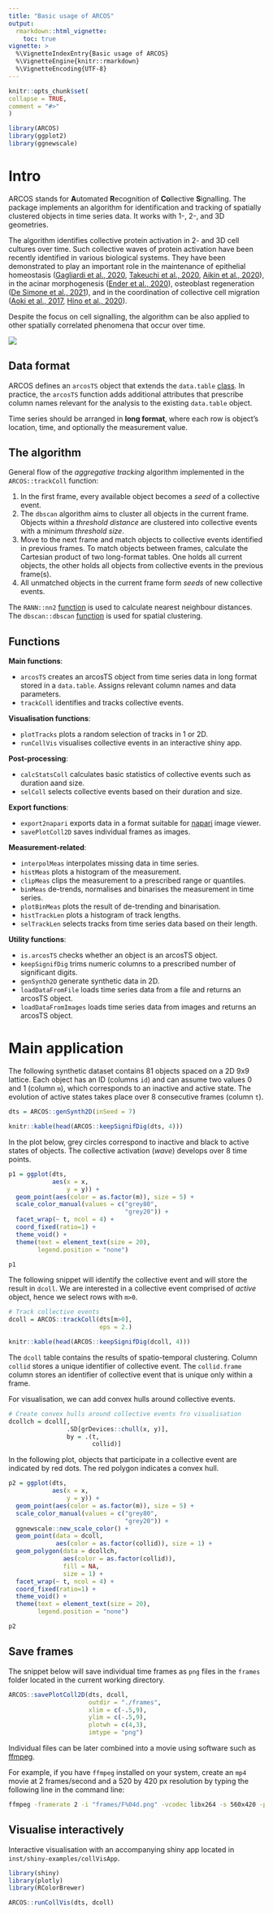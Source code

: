 ```yaml
---
title: "Basic usage of ARCOS"
output: 
  rmarkdown::html_vignette:
    toc: true 
vignette: >
  %\VignetteIndexEntry{Basic usage of ARCOS}
  %\VignetteEngine{knitr::rmarkdown}
  %\VignetteEncoding{UTF-8}
---
```

  
```r
knitr::opts_chunk$set(
collapse = TRUE,
comment = "#>"
)
```

```r
library(ARCOS)
library(ggplot2)
library(ggnewscale)
```


# Intro

ARCOS stands for **A**utomated **R**ecognition of **Co**llective **S**ignalling. The package implements an algorithm for identification and tracking of spatially clustered objects in time series data. It works with 1-, 2-, and 3D geometries. 

The algorithm identifies collective protein activation in 2- and 3D cell cultures over time. Such collective waves of protein activation have been recently identified in various biological systems. They have been demonstrated to play an important role in the maintenance of epithelial homeostasis ([Gagliardi et al., 2020](https://doi.org/10.1016/j.devcel.2021.05.007), [Takeuchi et al., 2020](https://doi.org/10.1016/j.cub.2019.11.089), [Aikin et al., 2020](https://doi.org/10.7554/eLife.60541)), in the acinar morphogenesis ([Ender et al., 2020](https://doi.org/10.1101/2020.11.20.387167)), osteoblast regeneration ([De Simone et al., 2021](https://doi.org/10.1038/s41586-020-03085-8)), and in the coordination of collective cell migration ([Aoki et al., 2017](https://doi.org/10.1016/j.devcel.2017.10.016), [Hino et al., 2020](https://doi.org/10.1016/j.devcel.2020.05.011)).

Despite the focus on cell signalling, the algorithm can be also applied to other spatially correlated phenomena that occur over time.

![](resources/VideoS9_relativeto4D_half.png)

## Data format

ARCOS defines an `arcosTS` object that extends the `data.table` [class](https://cran.r-project.org/web/packages/data.table/). In practice, the `arcosTS` function adds additional attributes that prescribe column names relevant for the analysis to the existing `data.table` object.

Time series should be arranged in **long format**, where each row is object's location, time, and optionally the measurement value.

## The algorithm

General flow of the *aggregative tracking* algorithm implemented in the `ARCOS::trackColl` function:

1. In the first frame, every available object becomes a *seed* of a collective event.
3. The `dbscan` algorithm aims to cluster all objects in the current frame. Objects within a *threshold distance* are clustered into collective events with a minimum *threshold size*.
4. Move to the next frame and match objects to collective events identified in previous frames. To match objects between frames, calculate the Cartesian product of two long-format tables. One holds all current objects, the other holds all objects from collective events in the previous frame(s). 
5. All unmatched objects in the current frame form *seeds* of new collective events.

The `RANN::nn2` [function](https://www.rdocumentation.org/packages/RANN/versions/2.6.1/topics/nn2) is used to calculate nearest neighbour distances. The `dbscan::dbscan` [function](https://www.rdocumentation.org/packages/dbscan/versions/1.1-6/topics/dbscan) is used for spatial clustering.

## Functions

**Main functions**:

- `arcosTS` creates an arcosTS object from time series data in long format stored in a `data.table`. Assigns relevant column names and data parameters.
- `trackColl` identifies and tracks collective events.

**Visualisation functions**:

- `plotTracks` plots a random selection of tracks in 1 or 2D.
- `runCollVis` visualises collective events in an interactive shiny app.

**Post-processing**:

- `calcStatsColl` calculates basic statistics of collective events such as duration aand size. 
- `selColl` selects collective events based on their duration and size.

**Export functions**:

- `export2napari` exports data in a format suitable for [napari](https://napari.org) image viewer.
- `savePlotColl2D` saves individual frames as images.

**Measurement-related**:

- `interpolMeas` interpolates missing data in time series.
- `histMeas` plots a histogram of the measurement.
- `clipMeas` clips the measurement to a prescribed range or quantiles.
- `binMeas` de-trends, normalises and binarises the measurement in time series.
- `plotBinMeas` plots the result of de-trending and binarisation.
- `histTrackLen` plots a histogram of track lengths.
- `selTrackLen` selects tracks from time series data based on their length.

**Utility functions**:

- `is.arcosTS` checks whether an object is an arcosTS object.
- `keepSignifDig` trims numeric columns to a prescribed number of significant digits.
- `genSynth2D` generate synthetic data in 2D.
- `loadDataFromFile` loads time series data from a file and returns an arcosTS object.
- `loadDataFromImages` loads time series data from images and returns an arcosTS object.

# Main application

The following synthetic dataset contains 81 objects spaced on a 2D 9x9 lattice. Each object has an ID (columns `id`) and can assume two values 0 and 1 (column `m`), which corresponds to an inactive and active state. The evolution of active states takes place over 8 consecutive frames (column `t`).

```r
dts = ARCOS::genSynth2D(inSeed = 7)

knitr::kable(head(ARCOS::keepSignifDig(dts, 4)))
```

In the plot below, grey circles correspond to inactive and black to active states of objects. The collective activation (*wave*) develops over 8 time points.

```r
p1 = ggplot(dts,
            aes(x = x,
                y = y)) +
  geom_point(aes(color = as.factor(m)), size = 5) +
  scale_color_manual(values = c("grey80",
                                "grey20")) +
  facet_wrap(~ t, ncol = 4) +
  coord_fixed(ratio=1) +
  theme_void() +
  theme(text = element_text(size = 20),
        legend.position = "none")

p1
```

The following snippet will identify the collective event and will store the result in `dcoll`. We are interested in a collective event comprised of *active* object, hence we select rows with `m>0`.

```r
# Track collective events
dcoll = ARCOS::trackColl(dts[m>0], 
                         eps = 2.)

knitr::kable(head(ARCOS::keepSignifDig(dcoll, 4)))
```

The `dcoll` table contains the results of spatio-temporal clustering. Column `collid` stores a unique identifier of collective event. The `collid.frame` column stores an identifier of collective event that is unique only within a frame.

For visualisation, we can add convex hulls around collective events.

```r
# Create convex hulls around collective events fro visualisation
dcollch = dcoll[,
                .SD[grDevices::chull(x, y)],
                by = .(t,
                       collid)]
```

In the following plot, objects that participate in a collective event are indicated by red dots. The red polygon indicates a convex hull.

```r
p2 = ggplot(dts,
            aes(x = x,
                y = y)) +
  geom_point(aes(color = as.factor(m)), size = 5) +
  scale_color_manual(values = c("grey80",
                                "grey20")) +
  ggnewscale::new_scale_color() +
  geom_point(data = dcoll,
             aes(color = as.factor(collid)), size = 1) +
  geom_polygon(data = dcollch,
               aes(color = as.factor(collid)),
               fill = NA, 
               size = 1) +
  facet_wrap(~ t, ncol = 4) +
  coord_fixed(ratio=1) +
  theme_void() +
  theme(text = element_text(size = 20),
        legend.position = "none")

p2
```

## Save frames

The snippet below will save individual time frames as `png` files in the `frames` folder located in the current working directory.

```r
ARCOS::savePlotColl2D(dts, dcoll, 
                      outdir = "./frames",
                      xlim = c(-.5,9),
                      ylim = c(-.5,9),
                      plotwh = c(4,3),
                      imtype = "png")
```

Individual files can be later combined into a movie using software such as [ffmpeg](http://ffmpeg.org). 

For example, if you have `ffmpeg` installed on your system, create an `mp4` movie at 2 frames/second and a 520 by 420 px resolution by typing the following line in the command line:

```bash
ffmpeg -framerate 2 -i "frames/F%04d.png" -vcodec libx264 -s 560x420 -pix_fmt yuv420p frames-all.mp4
```


## Visualise interactively

Interactive visualisation with an accompanying shiny app located in `inst/shiny-examples/collVisApp`.

```r
library(shiny)
library(plotly)
library(RColorBrewer)

ARCOS::runCollVis(dts, dcoll)
```
